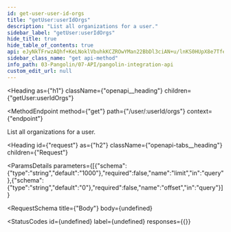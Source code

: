 ```yaml
---
id: get-user-user-id-orgs
title: "getUser:userIdOrgs"
description: "List all organizations for a user."
sidebar_label: "getUser:userIdOrgs"
hide_title: true
hide_table_of_contents: true
api: eJyNkTFrwzAQhf+KeLNoklVbuhkKCZROwYMan22BbDl3ciAN+u/lnKS0HUpX8e7Tfe+uaEiOHKYc0giHlyDZ+BhN4s6P4cPru5g2sfFmFuInWGTfCdwBu28ZWLwJMWoLoePMIV/gDlc8k2dis51zD3eoS22RJuJlpmrg0FHWQafwqtlxJ7CYPPuBMrEsEDn2NHi4K/JlIjhI5jB2sGio9XPMcNis12sUC6bTHJgauNZHIYvRDzoSwxAyLIJqnmbiC4r9H/pPbmpbod/gWvMypVFI4K7FYqDcp7vvIqh9YKXWq7v7Kt3khfj8MJ85auy8WZiPZl916YX8s98viT7nSUlLDg7vSwql6Jpt0qR+cbv5eaM3DTlqcu/HLsUwmmrM1N3uZLb7CqV8AihNu/Q=
sidebar_class_name: "get api-method"
info_path: 03-Pangolin/07-API/pangolin-integration-api
custom_edit_url: null
---
```



<Heading
  as={"h1"}
  className={"openapi__heading"}
  children={"getUser:userIdOrgs"}
>
</Heading>

<MethodEndpoint
  method={"get"}
  path={"/user/:userId/orgs"}
  context={"endpoint"}
>
  
</MethodEndpoint>



List all organizations for a user.

<Heading
  id={"request"}
  as={"h2"}
  className={"openapi-tabs__heading"}
  children={"Request"}
>
</Heading>

<ParamsDetails
  parameters={[{"schema":{"type":"string","default":"1000"},"required":false,"name":"limit","in":"query"},{"schema":{"type":"string","default":"0"},"required":false,"name":"offset","in":"query"}]}
>
  
</ParamsDetails>

<RequestSchema
  title={"Body"}
  body={undefined}
>
  
</RequestSchema>

<StatusCodes
  id={undefined}
  label={undefined}
  responses={{}}
>
  
</StatusCodes>


      